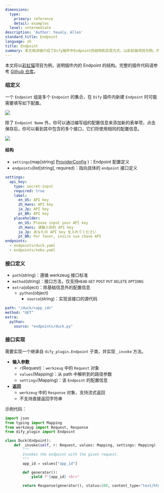 ```yaml
---
dimensions:
  type:
    primary: reference
    detail: examples
  level: intermediate
description: 'Author: Yeuoly，Allen'
standard_title: Endpoint
language: zh
title: Endpoint
summary: 本文档详细介绍了Dify插件中Endpoint的结构和实现方式，以彩虹猫项目为例。内容包括如何定义Endpoint组、配置接口、实现_invoke方法以及处理请求和响应。文档详细解释了各种YAML配置字段的含义和使用方法。
---
```


本文将以[彩虹猫](../quick-start/develop-plugins/extension-plugin.md)项目为例，说明插件内的 Endpoint 的结构。完整的插件代码请参考 [Github 仓库](https://github.com/langgenius/dify-plugin-sdks/tree/main/python/examples/neko)。

### 组定义

一个 `Endpoint` 组是多个 `Endpoint` 的集合，在 `Dify` 插件内新建 `Endpoint` 时可能需要填写如下配置。

![](https://assets-docs.dify.ai/2024/11/763dbf86e4319591415dc5a1b6948ccb.png)

除了 `Endpoint Name` 外，你可以通过编写组的配置信息来添加新的表单项，点击保存后，你可以看到其中包含的多个接口，它们将使用相同的配置信息。

![](https://assets-docs.dify.ai/2024/11/b778b7093b7df0dc80a476c65ddcbe58.png)

#### **结构**

* `settings`(map\[string] [ProviderConfig](general-specifications.md#providerconfig) )：Endpoint 配置定义
* `endpoints`(list\[string], required)：指向具体的 `endpoint` 接口定义

```yaml
settings:
  api_key:
    type: secret-input
    required: true
    label:
      en_US: API key
      zh_Hans: API key
      ja_Jp: API key
      pt_BR: API key
    placeholder:
      en_US: Please input your API key
      zh_Hans: 请输入你的 API key
      ja_Jp: あなたの API key を入れてください
      pt_BR: Por favor, insira sua chave API
endpoints:
  - endpoints/duck.yaml
  - endpoints/neko.yaml
```

### 接口定义

* `path`(string)：遵循 werkzeug 接口标准
* `method`(string)：接口方法，仅支持`HEAD` `GET` `POST` `PUT` `DELETE` `OPTIONS`
* `extra`(object)：除基础信息外的配置信息
  * `python`(object)
    * `source`(string)：实现该接口的源代码

```yaml
path: "/duck/<app_id>"
method: "GET"
extra:
  python:
    source: "endpoints/duck.py"
```

### 接口实现

需要实现一个继承自 `dify_plugin.Endpoint` 子类，并实现 `_invoke` 方法。

* **输入参数**
  * `r`(Request)：`werkzeug` 中的 `Request` 对象
  * `values`(Mapping)：从 path 中解析到的路径参数
  * `settings`(Mapping)：该 `Endpoint` 的配置信息
* **返回**
  * `werkzeug` 中的 `Response` 对象，支持流式返回
  * 不支持直接返回字符串

示例代码：

```python
import json
from typing import Mapping
from werkzeug import Request, Response
from dify_plugin import Endpoint

class Duck(Endpoint):
    def _invoke(self, r: Request, values: Mapping, settings: Mapping) -> Response:
        """
        Invokes the endpoint with the given request.
        """
        app_id = values["app_id"]

        def generator():
            yield f"{app_id} <br>"

        return Response(generator(), status=200, content_type="text/html")
```